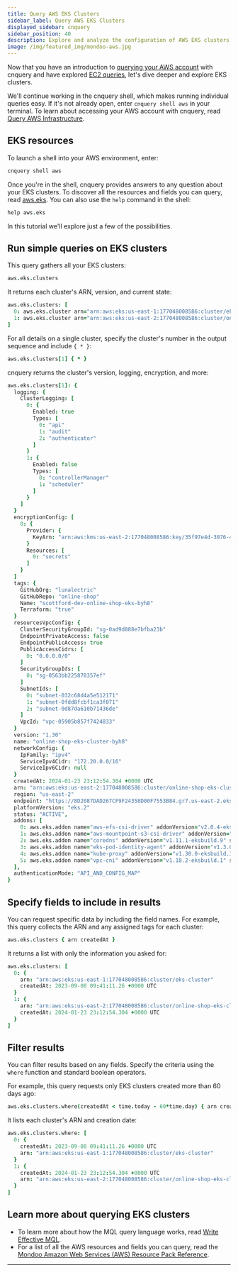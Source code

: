 ```yaml
---
title: Query AWS EKS Clusters
sidebar_label: Query AWS EKS Clusters
displayed_sidebar: cnquery
sidebar_position: 40
description: Explore and analyze the configuration of AWS EKS clusters
image: /img/featured_img/mondoo-aws.jpg
---
```


Now that you have an introduction to [querying your AWS account](/cnquery/cloud/aws/) with cnquery and have explored [EC2 queries](/cnquery/cloud/aws/ec2), let's dive deeper and explore EKS clusters.

We'll continue working in the cnquery shell, which makes running individual queries easy. If it's not already open, enter `cnquery shell aws` in your terminal. To learn about accessing your AWS account with cnquery, read [Query AWS Infrastructure](/cnquery/cloud/aws/).

## EKS resources

To launch a shell into your AWS environment, enter:

```bash
cnquery shell aws
```

Once you're in the shell, cnquery provides answers to any question about your EKS clusters. To discover all the resources and fields you can query, read [aws.eks](/mql/resources/aws-pack/aws.eks/). You can also use the `help` command in the shell:

```coffeescript
help aws.eks
```

In this tutorial we'll explore just a few of the possibilities.

## Run simple queries on EKS clusters

This query gathers all your EKS clusters:

```coffeescript
aws.eks.clusters
```

It returns each cluster's ARN, version, and current state:

```coffeescript
aws.eks.clusters: [
  0: aws.eks.cluster arn="arn:aws:eks:us-east-1:177048008586:cluster/eks-cluster" version="1.30" status="FAILED"
  1: aws.eks.cluster arn="arn:aws:eks:us-east-2:177048008586:cluster/online-shop-eks-cluster-byh8" version="1.30" status="ACTIVE"
]
```

For all details on a single cluster, specify the cluster's number in the output sequence and include `{ * }`:

```coffeescript
aws.eks.clusters[1] { * }
```

cnquery returns the cluster's version, logging, encryption, and more:

```coffeescript
aws.eks.clusters[1]: {
  logging: {
    ClusterLogging: [
      0: {
        Enabled: true
        Types: [
          0: "api"
          1: "audit"
          2: "authenticator"
        ]
      }
      1: {
        Enabled: false
        Types: [
          0: "controllerManager"
          1: "scheduler"
        ]
      }
    ]
  }
  encryptionConfig: [
    0: {
      Provider: {
        KeyArn: "arn:aws:kms:us-east-2:177048008586:key/35f97e4d-3076-494e-bd27-9e9936c9f3ba"
      }
      Resources: [
        0: "secrets"
      ]
    }
  ]
  tags: {
    GitHubOrg: "lunalectric"
    GitHubRepo: "online-shop"
    Name: "scottford-dev-online-shop-eks-byh8"
    Terraform: "true"
  }
  resourcesVpcConfig: {
    ClusterSecurityGroupId: "sg-0ad9d888e7bfba23b"
    EndpointPrivateAccess: false
    EndpointPublicAccess: true
    PublicAccessCidrs: [
      0: "0.0.0.0/0"
    ]
    SecurityGroupIds: [
      0: "sg-0563bb225870357ef"
    ]
    SubnetIds: [
      0: "subnet-032c68d4a5e512171"
      1: "subnet-0fdd8fcbf1ca3f071"
      2: "subnet-0d87da610b71436de"
    ]
    VpcId: "vpc-05905b857f7424833"
  }
  version: "1.30"
  name: "online-shop-eks-cluster-byh8"
  networkConfig: {
    IpFamily: "ipv4"
    ServiceIpv4Cidr: "172.20.0.0/16"
    ServiceIpv6Cidr: null
  }
  createdAt: 2024-01-23 23:12:54.304 +0000 UTC
  arn: "arn:aws:eks:us-east-2:177048008586:cluster/online-shop-eks-cluster-byh8"
  region: "us-east-2"
  endpoint: "https://8D2087DAD267CF9F24358D00F7553B84.gr7.us-east-2.eks.amazonaws.com"
  platformVersion: "eks.2"
  status: "ACTIVE",
  addons: [
    0: aws.eks.addon name="aws-efs-csi-driver" addonVersion="v2.0.4-eksbuild.1" status="ACTIVE"
    1: aws.eks.addon name="aws-mountpoint-s3-csi-driver" addonVersion="v1.7.0-eksbuild.1" status="ACTIVE"
    2: aws.eks.addon name="coredns" addonVersion="v1.11.1-eksbuild.9" status="ACTIVE"
    3: aws.eks.addon name="eks-pod-identity-agent" addonVersion="v1.3.0-eksbuild.1" status="ACTIVE"
    4: aws.eks.addon name="kube-proxy" addonVersion="v1.30.0-eksbuild.3" status="ACTIVE"
    5: aws.eks.addon name="vpc-cni" addonVersion="v1.18.2-eksbuild.1" status="ACTIVE"
  ],
  authenticationMode: "API_AND_CONFIG_MAP"
}
```

## Specify fields to include in results

You can request specific data by including the field names. For example, this query collects the ARN and any assigned tags for each cluster:

```coffeescript
aws.eks.clusters { arn createdAt }
```

It returns a list with only the information you asked for:

```coffeescript
aws.eks.clusters: [
  0: {
    arn: "arn:aws:eks:us-east-1:177048008586:cluster/eks-cluster"
    createdAt: 2023-09-08 09:41:11.26 +0000 UTC
  }
  1: {
    arn: "arn:aws:eks:us-east-2:177048008586:cluster/online-shop-eks-cluster-byh8"
    createdAt: 2024-01-23 23:12:54.304 +0000 UTC
  }
]
```

## Filter results

You can filter results based on any fields. Specify the criteria using the `where` function and standard boolean operators.

For example, this query requests only EKS clusters created more than 60 days ago:

```coffeescript
aws.eks.clusters.where(createdAt < time.today - 60*time.day) { arn createdAt }
```

It lists each cluster's ARN and creation date:

```coffeescript
aws.eks.clusters.where: [
  0: {
    createdAt: 2023-09-08 09:41:11.26 +0000 UTC
    arn: "arn:aws:eks:us-east-1:177048008586:cluster/eks-cluster"
  }
  1: {
    createdAt: 2024-01-23 23:12:54.304 +0000 UTC
    arn: "arn:aws:eks:us-east-2:177048008586:cluster/online-shop-eks-cluster-byh8"
  }
]
```

## Learn more about querying EKS clusters

- To learn more about how the MQL query language works, read [Write Effective MQL](/mql/mql.write/).
- For a list of all the AWS resources and fields you can query, read the [Mondoo Amazon Web Services (AWS) Resource Pack Reference](/mql/resources/aws-pack/).

---
